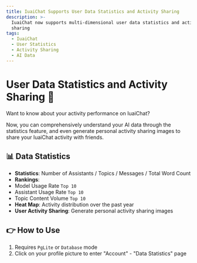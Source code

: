 ```yaml
---
title: IuaiChat Supports User Data Statistics and Activity Sharing
description: >-
  IuaiChat now supports multi-dimensional user data statistics and activity
  sharing
tags:
  - IuaiChat
  - User Statistics
  - Activity Sharing
  - AI Data
---
```


# User Data Statistics and Activity Sharing 💯

Want to know about your activity performance on IuaiChat?

Now, you can comprehensively understand your AI data through the statistics feature, and even generate personal activity sharing images to share your IuaiChat activity with friends.

## 📊 Data Statistics

- **Statistics**: Number of Assistants / Topics / Messages / Total Word Count
- **Rankings**:
- Model Usage Rate `Top 10`
- Assistant Usage Rate `Top 10`
- Topic Content Volume `Top 10`
- **Heat Map**: Activity distribution over the past year
- **User Activity Sharing**: Generate personal activity sharing images

## 👉 How to Use

1. Requires `PgLite` or `Database` mode
2. Click on your profile picture to enter "Account" - "Data Statistics" page

